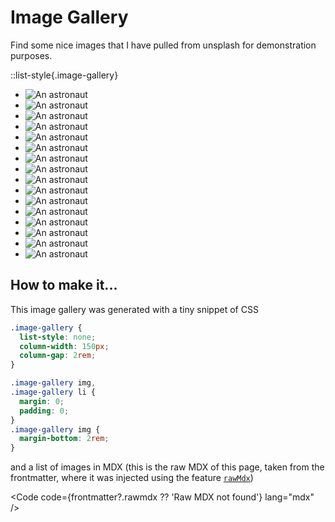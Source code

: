 # Image Gallery

Find some nice images that I have pulled from unsplash for demonstration purposes.

::list-style{.image-gallery}

- ![An astronaut](./adam-miller-dBaz0xhCkPY-unsplash.jpg)
- ![An astronaut](./edgar-moran-LboRnt38jpA-unsplash.jpg)
- ![An astronaut](./elia-pellegrini-C54fuJ5E8YU-unsplash.jpg)
- ![An astronaut](./bradley-dunn-i8qs7bfTB0M-unsplash.jpg)
- ![An astronaut](./elia-pellegrini-gasB30pgsg0-unsplash.jpg)
- ![An astronaut](./bradley-dunn-amF7lbfzLj0-unsplash.jpg)
- ![An astronaut](./elia-pellegrini-onwHGWNbPD0-unsplash.jpg)
- ![An astronaut](./elia-pellegrini-ZFnCkbhFvhw-unsplash.jpg)
- ![An astronaut](./nasa-5e9CmF-Ge9Y-unsplash.jpg)
- ![An astronaut](./nicolas-lobos-NR_tXTuyTak-unsplash.jpg)
- ![An astronaut](./history-in-hd-e5eDHbmHprg-unsplash.jpg)
- ![An astronaut](./levi-stute-mFF39sOZSgM-unsplash.jpg)
- ![An astronaut](./jonas-verstuyft-flsFQ3UTuKw-unsplash.jpg)
- ![An astronaut](./linus-sandvide-bhSNKT5aaMc-unsplash.jpg)
- ![An astronaut](./nick-brunner-LXspKUjsgH0-unsplash.jpg)
- ![An astronaut](./mike-kiev-Opzk_hvwO9Q-unsplash.jpg)

## How to make it...

This image gallery was generated with a tiny snippet of CSS

```css
.image-gallery {
  list-style: none;
  column-width: 150px;
  column-gap: 2rem;
}

.image-gallery img,
.image-gallery li {
  margin: 0;
  padding: 0;
}
.image-gallery img {
  margin-bottom: 2rem;
}
```

and a list of images in MDX (this is the raw MDX of this page, taken from the frontmatter, where it was injected using the feature [`rawMdx`](/docs#inject-raw-mdx))

<Code code={frontmatter?.rawmdx ?? 'Raw MDX not found'} lang="mdx" />
